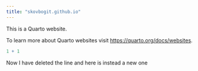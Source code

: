 ```yaml
---
title: "skovbogit.github.io"
---
```


This is a Quarto website.

To learn more about Quarto websites visit <https://quarto.org/docs/websites>.

```r
1 + 1
```

Now I have deleted the line and here is instead a new one
